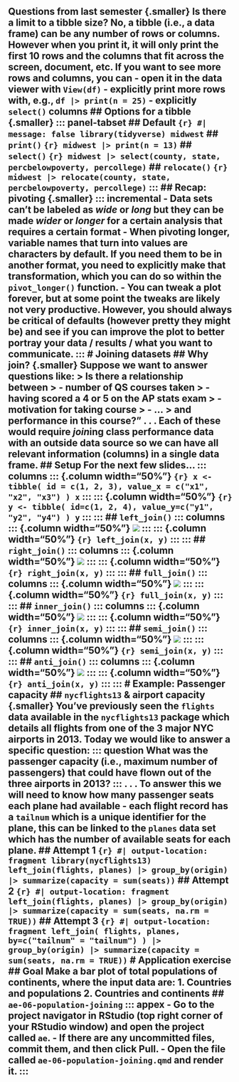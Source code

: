 ## Questions from last semester {.smaller} **Is there a limit to a tibble size?** No, a tibble (i.e., a data frame) can be any number of rows or columns. However when you print it, it will only print the first 10 rows and the columns that fit across the screen, document, etc. If you want to see more rows and columns, you can - open it in the data viewer with `View(df)` - explicitly print more rows with, e.g., `df |> print(n = 25)` - explicitly `select()` columns ## Options for a tibble {.smaller} ::: panel-tabset ## Default ```{r} #| message: false library(tidyverse) midwest ``` ## `print()` ```{r} midwest |> print(n = 13) ``` ## `select()` ```{r} midwest |> select(county, state, percbelowpoverty, percollege) ``` ## `relocate()` ```{r} midwest |> relocate(county, state, percbelowpoverty, percollege) ``` ::: ## Recap: pivoting {.smaller} ::: incremental - Data sets can't be labeled as *wide* or *long* but they can be made *wider* or *longer* for a certain analysis that requires a certain format - When pivoting longer, variable names that turn into values are characters by default. If you need them to be in another format, you need to explicitly make that transformation, which you can do so within the `pivot_longer()` function. - You can tweak a plot forever, but at some point the tweaks are likely not very productive. However, you should always be critical of defaults (however pretty they might be) and see if you can improve the plot to better portray your data / results / what you want to communicate. ::: # Joining datasets ## Why join? {.smaller} Suppose we want to answer questions like: > Is there a relationship between\ > - number of QS courses taken\ > - having scored a 4 or 5 on the AP stats exam\ > - motivation for taking course\ > - ...\ > and performance in this course?" . . . Each of these would require *join*ing class performance data with an outside data source so we can have all relevant information (columns) in a single data frame. ## Setup For the next few slides... ::: columns ::: {.column width="50%"} ```{r} x <- tibble( id = c(1, 2, 3), value_x = c("x1", "x2", "x3") ) x ``` ::: ::: {.column width="50%"} ```{r} y <- tibble( id=c(1, 2, 4), value_y=c("y1", "y2", "y4") ) y ``` ::: ::: ## `left_join()` ::: columns ::: {.column width="50%"} ![](images/left-join.gif) ::: ::: {.column width="50%"} ```{r} left_join(x, y) ``` ::: ::: ## `right_join()` ::: columns ::: {.column width="50%"} ![](images/right-join.gif) ::: ::: {.column width="50%"} ```{r} right_join(x, y) ``` ::: ::: ## `full_join()` ::: columns ::: {.column width="50%"} ![](images/full-join.gif) ::: ::: {.column width="50%"} ```{r} full_join(x, y) ``` ::: ::: ## `inner_join()` ::: columns ::: {.column width="50%"} ![](images/inner-join.gif) ::: ::: {.column width="50%"} ```{r} inner_join(x, y) ``` ::: ::: ## `semi_join()` ::: columns ::: {.column width="50%"} ![](images/semi-join.gif) ::: ::: {.column width="50%"} ```{r} semi_join(x, y) ``` ::: ::: ## `anti_join()` ::: columns ::: {.column width="50%"} ![](images/anti-join.gif) ::: ::: {.column width="50%"} ```{r} anti_join(x, y) ``` ::: ::: # Example: Passenger capacity ## `nycflights13` & airport capacity {.smaller} You've previously seen the `flights` data available in the `nycflights13` package which details all flights from one of the 3 major NYC airports in 2013. Today we would like to answer a specific question: ::: question What was the passenger capacity (i.e., maximum number of passengers) that could have flown out of the three airports in 2013? ::: . . . To answer this we will need to know how many passenger seats each plane had available - each flight record has a `tailnum` which is a unique identifier for the plane, this can be linked to the `planes` data set which has the number of available seats for each plane. ## Attempt 1 ```{r} #| output-location: fragment library(nycflights13) left_join(flights, planes) |> group_by(origin) |> summarize(capacity = sum(seats)) ``` ## Attempt 2 ```{r} #| output-location: fragment left_join(flights, planes) |> group_by(origin) |> summarize(capacity = sum(seats, na.rm = TRUE)) ``` ## Attempt 3 ```{r} #| output-location: fragment left_join( flights, planes, by=c("tailnum" = "tailnum") ) |> group_by(origin) |> summarize(capacity = sum(seats, na.rm = TRUE)) ``` # Application exercise ## Goal Make a bar plot of total populations of continents, where the input data are: 1. Countries and populations 2. Countries and continents ## `ae-06-population-joining` ::: appex - Go to the project navigator in RStudio (top right corner of your RStudio window) and open the project called `ae`. - If there are any uncommitted files, commit them, and then click **Pull**. - Open the file called `ae-06-population-joining.qmd` and render it. :::
